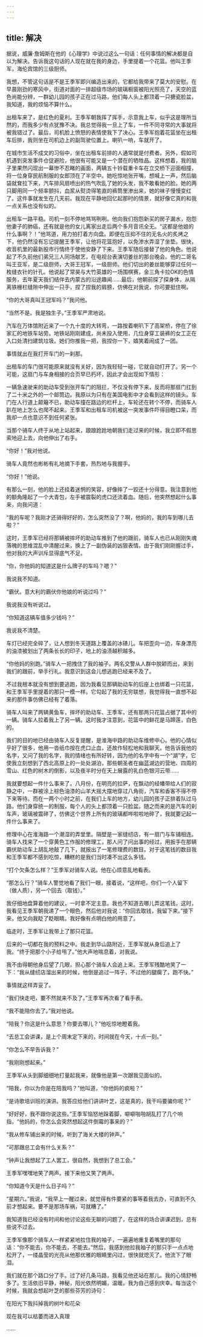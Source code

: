 ```yaml
---
---
---
```

title: 解决
---




据说，威廉·詹姆斯在他的《心理学》中说过这么一句话：任何事情的解决都是自以为解决。告诉我这句话的人现在就在我的身边，手里提着一个花篮。他叫王季军，海伦宾馆的三级厨师。

我想，不管这句话是不是王季军即兴编造出来的，它都给我带来了莫大的安慰。在早晨刚劲的寒风中，街道对面的一排超级市场的玻璃橱窗被阳光照亮了，天空的蓝色尚能分辨，一群幼儿园的孩子正在过马路，他们每人头上都顶着一只搪瓷脸盆，我知道，我的烦恼不算什么。

出租车来了，是红色的夏利。王季军朝我挥了挥手，示意我上车，似乎这是理所当然的，而我多少有点犹豫不决。我总觉得我一旦上了车，一件不同寻常的大事就将被我错过了。最后，司机脸上愤怒的表情使我下了决心。王季军抱着花篮坐在出租车后排，我则坐在司机边上的副驾驶位置上。喇叭一响，车就开了。

在城市生活不成文的习俗中，坐在出租车前排的人通常就是付费者。另外，假如司机遇到突发事件仓促避险，他很有可能又是一个潜在的牺牲品。这样想着，我的脑子里果然闪现出一幕惨不忍睹的画面，两辆五十铃载重卡车在立交桥下迎面相撞，将一位身穿民航制服的女郎顶在了半空中。她吃惊地张开嘴，想喊上一声，然后脑袋就耷拉下来，汽车排风扇喷出的热气吹乱了她的头发，我不敢看她的脸。她的两只脚用同一个频率颤抖，血浆从熨烫得笔直的裤筒里渗出来，她的袜子慢慢变红了。这件事就发生在几天前。我现在平静地回忆起那时的情景，就好像它真的和我一点关系也没有似的。

出租车一路平稳。司机一刻不停地骂骂咧咧。他向我们抱怨新买的房子漏水，抱怨他妻子的肺癌，还有就是他的女儿离家出走后两个多月音讯全无。“这都是他娘的什么事啊？！”他骂道，用力拍打着方向盘。即便在压抑不住的无名火的炙烤之下，他仍然没有忘记提醒王季军，让他将花篮抱好，以免渗水弄湿了坐垫。很快，收音机里的最新股市行情终于使他安静了下来。王季军随后接替了他的角色。他说起了不久前他们弟兄三人同场献艺，在电视台表演切姜丝的那台晚会。他的二哥名叫王亚军，是二级厨师，大哥王冠军，一级厨师。他们切出的姜丝能够穿过任何一枚缝衣针的针孔。他说起了常昊与大竹英雄的一场围棋赛，金三角卡拉OK的色情服务，去年夏天我们结伴去内蒙古的沿途趣闻……最后，他朝前探了探身体，从隔离铁栅栏缝隙中伸出一只手，捏了捏我的肩膀，仿佛在对我说，你可要挺住啊。

“你的大哥真叫王冠军吗？”我问他。

“当然不是。我是独生子。”王季军严肃地说。

汽车在万体馆附近来了一个九十度的大转弯，一路按着喇叭下了高架桥，停在了徐家汇的地铁车站旁。地铁站刚刚建成，尚未投入使用，几位身穿工装裤的女工正在入口处清扫建筑垃圾。她们你推我一把，我捏你一下，嬉笑着闹成了一团。

事情就出在我打开车门的一刹那。

出租车的车门很可能原来就没有关好，因为我轻轻一碰，它就自动打开了。另一个可能，这扇门与车身相接的合页早已朽坏，因此才会出现如下情形：

一辆急速驶来的助动车受到张开车门的阻拦，不仅没有停下来，反而将那扇门扛到了二十米之外的一个邮筒边。我原以为只有在美国电影中才会看到这样的镜头。车门在人行道上颠簸不已，助动车撞在路边的栏杆上，车轮还在转个不停，而骑车人趴在地上怎么也爬不起来。王季军和出租车司机被这一突发事件吓得目瞪口呆，而我却一点也意识不到任何紧张。

当那个骑车人终于从地上站起来，踉踉跄跄地朝我们走过来的时候，我立即不假思索地迎上去，向他伸出了右手。

“你好！”我对他说。

骑车人竟然也彬彬有礼地摘下手套，热烈地与我握手。

“你好！”他说。

有那么一刻，他的脸上还挂着迷惘的笑容，好像摔了一跤还十分得意。我注意到他的额角隆起了一个大青包，左手被震裂的虎口还流着血。随后，他突然想起什么事来，向我问道：

“我的车呢？我刚才还骑得好好的，怎么突然没了？啊，他妈的，我的车到哪儿去啦？”

这时，王季军已经将那辆被摔坏的助动车推到了他的跟前，骑车人也已从刚刚失魂落魄的思维混乱中清醒过来，换上了一副伪装的凶狠表情。由于我们刚刚握过手，他对我的大声训斥显得底气不足。

“你，你他妈的知道这是什么牌子的车吗？嗯？”

我说我不知道。

“霸伏。意大利的霸伏你他娘的听说过吗？”

我说我没有听说过。

“你知道这辆车值多少钱吗？”

我说我不清楚。

车灯已经完全碎了，让人想到冬天道路上覆盖的冰碴儿。车把歪向一边，车身漂亮的油漆被划出了两条长长的印子，地上的油渍越积越多。

“你他妈的别跑。”骑车人一把拽住了我的袖子。两名交警从人群中脱颖而出，来到我们的跟前，举手行礼。我意识到这会儿想逃跑已经来不及了。

不过我根本就没有想到要逃跑，因为我看见那辆助动车的后座上也绑着一只花篮，和王季军手里提着的那只一模一样。它勾起了我的无穷联想，我觉得我一直想不起来的那件事仿佛已经有了着落。

骑车人叫来了两辆黄鱼车，摔坏的助动车、王季军，还有那两只花篮占据了其中的一辆。骑车人拉着我上了另一辆。这时我才注意到，花篮中的鲜花是马蹄莲，白色的。

我们的目的地已经由骑车人反复提醒，是淮海中路的助动车维修中心。他的心情似乎好了很多，他用一沓纸巾按在虎口止血，还故作轻松地和我聊天。他告诉我他的名字，又问了我的名字，我的情绪也有所好转，因为他的名字中有一个“湖”字，它使我立刻想到了西北高原上的一处处湖泊，那些朝圣者在幽蓝湖边的营地、四周的雪山、红色的树木的倒影，以及夜半时分在天上展露的乳白色银河云带……

我就要想起一件什么事来了。八月份，在明亮的拉萨，在飘动的经幡带给人们的寂静之中，一群被涂上棕色油漆的山羊大摇大摆地穿过八角街，汽车和香客不得不停下来等待。而在一两个小时之前，在我们上车的地方，幼儿园的孩子正排着队过马路，他们身穿统一的制服，每个人的头上都顶着一只脸盆。随之而来的是汽车的刹车声，玻璃被震碎了，仿佛这个世界上所有的玻璃都哗啦啦地碎了，我就要记起一件什么事来了。

修理中心在淮海路一个潮湿的弄堂里。隔壁是一家缝纫店，有一扇门与车铺相连。骑车人找来了一个穿黄色工作服的修理工，那人问了问出事的经过，用扳手在那辆霸伏助动车上胡乱地敲了几下，就报出了一笔修理费的数目。对于这笔钱的数目我和王季军都不感到吃惊，糟糕的是我们当时凑不出这么多钱。

“打个欠条怎么样？”王季军对骑车人说。他在心烦意乱地看表。

“那怎么行？”骑车人警觉地看了我们一眼，接着说，“这样吧，你们一个人留下（做人质），另一个回去（取钱）。”

我仔细地盘算着他的建议，一时拿不定主意。我也不知道去哪儿弄这笔钱。这时，我看见王季军朝我递了一个眼色，然后他对我说：“你回去取钱，我留下来。”接下来，他又向我眨了眨眼睛。我好像有点明白他的用意了。

临走时，王季军让我带上了那只花篮。

后来的一切都在我的预料之中。我走到华山路附近，王季军就从身后追上了我。“终于把那个小子给甩了。”他大声地喘息着，对我说。

我不由得朝他身后望了几眼，担心那个骑车人会追上来。王季军残酷地笑了一下：“我从缝纫店溜出来的时候，他倒是追过一阵子，不过他的腿瘸了，跑不快。”

事情就这样弄妥了。

“我们快走吧，要不然就来不及了。”王季军再次看了看手表。

“我不能陪你去了。”我对他说。

“陪我？你这是什么意思？你要去哪儿？”他吃惊地瞪着我。

“去总工会讲课，是上个周末定下来的，时间就在今天，十点一刻。”

“你怎么不早告诉我？”

“我刚刚想起来。”

王季军从头到脚细细地打量起我来，就像他是第一次跟我见面似的。

“陪我，你以为你是在陪我吗？”他叫道，“你他妈的疯啦？”

“是诗歌培训班的演讲。我答应给他们讲讲叶芝，这是真的，我干吗要骗你呢？”

“好好好，我不跟你说这些。”王季军恼怒地跺着脚，噼噼啪啪胡乱打了几个响指，“他妈的，你怎么会突然想起这件倒霉的事来的？”

“我从修车铺出来的时候，听到了海关大楼的钟声。”

“可那跟总工会有什么关系？”

“钟声让我想起了工人罢工，很自然，我想到了总工会。”

王季军嘿嘿地笑了两声。接下来他又笑了两声。

“你知道今天是什么日子吗？”

“星期六。”我说，“我早上一醒过来，就觉得有件要紧的事等着我去办，可直到不久前才想起来。要不是那场车祸，可就糟了。”

我知道我已经没有时间和他讨论这些无聊的问题了，在这样的场合讲课迟到，总有些说不过去。

王季军像那个骑车人一样紧紧地拉住我的袖子，一遍遍地重复着嘴里的那句话：“你不能去，你不能去，不能去。”然后，我感到他拉我袖子的那只手一点点地松开了，一缕晶莹的光亮从他那优雅的眼睛里闪过，很快就熄灭了。他流下了眼泪。

我们就在那个路口分了手。过了好几条马路，我看见他还站在那儿。我的心情舒畅多了。生活依旧平静，神秘，阳光依然明媚，温暖。我为自己感到庆幸。每当这个时候，我就会想起叶芝的那些芬芳的诗句：

在阳光下我抖掉我的树叶和花朵

现在我可以枯萎而进入真理

……